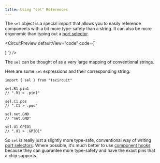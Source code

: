 ```yaml
---
title: Using "sel" References
---
```


The `sel` object is a special import that allows you to easily reference
components with a bit more type-safety than a string. It can also be more ergonomic
than typing out a [port selector](./port-and-net-selectors.md).


<CircuitPreview defaultView="code" code={`

  <board width="10mm" height="10mm">
    <resistor
      resistance="1k"
      footprint="0402"
      name="R1"
    />
    <capacitor
      capacitance="1000pF"
      footprint="0402"
      name="C1"
    />
    <trace from={sel.R1.pin1} to={sel.C1.pos} />
  </board>
)
`} />


The `sel` can be thought of as a very large mapping of conventional strings.

Here are some `sel` expressions and their corresponding string:

```tsx
import { sel } from "tscircuit"

sel.R1.pin1
// ".R1 > .pin1"

sel.C1.pos
// ".C1 > .pos"

sel.net.GND
// "net.GND"

sel.U1.GPIO1
// ".U1 > .GPIO1"
```

So `sel` is really just a slightly more type-safe, conventional way of writing
[port selectors](./port-and-net-selectors.md). Where possible, it's much better to use [component hooks](./component-hooks.md)
because they can guarantee more type-safety and have the exact pins that a chip
supports.